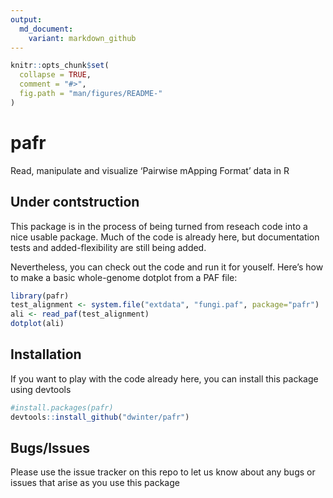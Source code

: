 ```yaml
---
output:
  md_document:
    variant: markdown_github
---
```


<!-- README.md is generated from README.Rmd. Please edit that file -->

```r
knitr::opts_chunk$set(
  collapse = TRUE,
  comment = "#>",
  fig.path = "man/figures/README-"
)
```

# pafr

Read, manipulate and visualize 'Pairwise mApping Format' data in R

## Under contstruction

This package is in the process of being turned from reseach code into a nice
usable package. Much of the code is already here, but documentation tests and
added-flexibility are still being added. 

Nevertheless, you can check out the code and run it for youself. Here's how to
make a basic whole-genome dotplot from a PAF file:

```r
library(pafr)
test_alignment <- system.file("extdata", "fungi.paf", package="pafr")
ali <- read_paf(test_alignment)
dotplot(ali)
```

## Installation

If you want to play with the code already here, you can install this package
using devtools

```r
#install.packages(pafr)
devtools::install_github("dwinter/pafr")
```

## Bugs/Issues

Please use the issue tracker on this repo to let us know about any bugs or
issues that arise as you use this package
